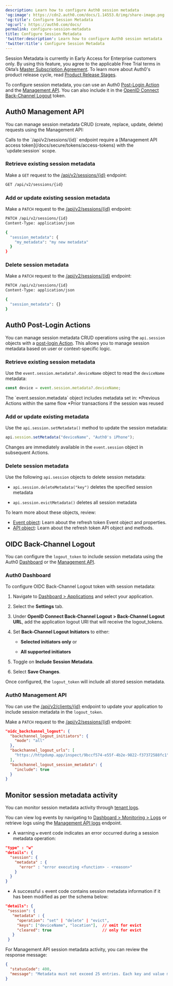 ```yaml
---
description: Learn how to configure Auth0 session metadata
'og:image': https://cdn2.auth0.com/docs/1.14553.0/img/share-image.png
'og:title': Configure Session Metadata
'og:url': https://auth0.com/docs/
permalink: configure-session-metadata
title: Configure Session Metadata
'twitter:description': Learn how to configure Auth0 session metadata
'twitter:title': Configure Session Metadata
---
```


<Warning>

Session Metadata is currently in Early Access for Enterprise customers only. By using this feature, you agree to the applicable Free Trial terms in Okta’s [Master Subscription Agreement](https://www.okta.com/legal). To learn more about Auth0's product release cycle, read [Product Release Stages](https://auth0.com/docs/troubleshoot/product-lifecycle/product-release-stages).

</Warning>

To configure session metadata, you can use an Auth0 [Post-Login Action](/docs/customize/actions/explore-triggers/signup-and-login-triggers/login-trigger) and the [Management API](https://auth0.com/docs/api/management/v2). You can also include it in the [OpenID Connect Back-Channel Logout](/docs/authenticate/login/logout/back-channel-logout) token.

## Auth0 Management API

You can manage session metadata CRUD (create, replace, update, delete) requests using the Management API:

<Callout icon="file-lines" color="#0EA5E9" iconType="regular">
Calls to the `/api/v2/sessions/{id}` endpoint require a [Management API access token](/docs/secure/tokens/access-tokens) with the `update:session` scope.
</Callout>

### Retrieve existing session metadata

Make a `GET` request to the [/api/v2/sessions/{id}](https://auth0.com/docs/api/management/v2/sessions/get-session) endpoint:

```bash lines
GET /api/v2/sessions/{id}
```

### Add or update existing session metadata

Make a `PATCH` request to the [/api/v2/sessions/{id}](https://auth0.com/docs/api/management/v2/sessions/patch-sessions-by-id) endpoint:

```bash lines
PATCH /api/v2/sessions/{id}
Content-Type: application/json

{
  "session_metadata": {
    "my_metadata": "my new metadata"
  }
}
```

### Delete session metadata

Make a `PATCH` request to the [/api/v2/sessions/{id}](https://auth0.com/docs/api/management/v2/sessions/patch-sessions-by-id) endpoint:

```bash lines
PATCH /api/v2/sessions/{id}
Content-Type: application/json

{
  "session_metadata": {}
}
```

## Auth0 Post-Login Actions

You can manage session metadata CRUD operations using the `api.session` objects with a [post-login Action](/docs/customize/actions/explore-triggers/signup-and-login-triggers/login-trigger). This allows you to manage session metadata based on user or context-specific logic.

### Retrieve existing session metadata

Use the `event.session.metadata?.deviceName` object to read the `deviceName` metadata:

```javascript lines
const device = event.session.metadata?.deviceName;
```

<Callout icon="file-lines" color="#0EA5E9" iconType="regular">
The `event.session.metadata` object includes metadata set in: 
	*Previous Actions within the same flow 
	*Prior transactions if the session was reused
</Callout>

### Add or update existing metadata

Use the `api.session.setMetadata()` method to update the session metadata:

```javascript lines
api.session.setMetadata("deviceName", "Auth0's iPhone");
```

Changes are immediately available in the `event.session` object in subsequent Actions. 

### Delete session metadata

Use the following `api.session` objects to delete session metadata:

* `api.session.deleteMetadata("key")` deletes the specified session metadata

* `api.session.evictMetadata()` deletes all session metadata 

To learn more about these objects, review:

* [Event object](/docs/customize/actions/explore-triggers/signup-and-login-triggers/login-trigger/post-login-event-object): Learn about the refresh token Event object and properties.
* [API object](/docs/customize/actions/explore-triggers/signup-and-login-triggers/login-trigger/post-login-api-object): Learn about the refresh token API object and methods.

## OIDC Back-Channel Logout 

You can configure the `logout_token` to include session metadata using the Auth0 [Dashboard](/docs/get-started/auth0-overview/dashboard) or the [Management API](https://auth0.com/docs/api/management/v2). 

### Auth0 Dashboard

To configure OIDC Back-Channel Logout token with session metadata:

1. Navigate to [Dashboard > Applications](https://manage.auth0.com/#/applications) and select your application.

2. Select the **Settings** tab. 

3. Under **OpenID Connect Back-Channel Logout > Back-Channel Logout URL**, add the application logout URI that will receive the logout_tokens.

4. Set **Back-Channel Logout Initiators** to either:

	* **Selected initiators only** or

	* **All supported initiators**

5. Toggle on **Include Session Metadata**.

6. Select **Save Changes**.

Once configured, the `logout_token` will include all stored session metadata.

### Auth0 Management API 

You can use the [/api/v2/clients/{id}](https://auth0.com/docs/api/management/v2/sessions/patch-sessions-by-id) endpoint to update your application to include session metadata in the `logout_token`.

Make a `PATCH` request to the [/api/v2/sessions/{id}](https://auth0.com/docs/api/management/v2/sessions/patch-sessions-by-id) endpoint:

```json lines
"oidc_backchannel_logout": {
  "backchannel_logout_initiators": {
    "mode": "all"
  },
  "backchannel_logout_urls": [
    "https://httpdump.app/inspect/9bccf574-e55f-4b2e-9822-f37372588fc1"
  ],
  "backchannel_logout_session_metadata": {
    "include": true
  }
}
```

## Monitor session metadata activity

You can monitor session metadata activity through [tenant logs](/docs/deploy-monitor/logs/view-log-events).

You can view log events by navigating to [Dashboard > Monitoring > Logs](https://manage.auth0.com/#/logs) or retrieve logs using the [Management API logs](https://auth0.com/docs/api/management/v2/logs/get-logs) endpoint.

* A warning `w` event code indicates an error occurred during a session metadata operation:

```json lines
"type" : "w"
"details": {
  "session": {
    "metadata" : {
      "error" : "error executing <function> - <reason>"
    }
  }
}
```

* A successful `s` event code contains session metadata information if it has been modified as per the schema below:

```json lines
"details": {
 "session": {
   "metadata" : {
     "operation": "set" | "delete" | "evict",
     "keys": ["deviceName", "location"],  // omit for evict
     "cleared": true                      // only for evict    
   }
 }
```

For Management API session metadata activity, you can review the response message:

```json lines
{
  "statusCode": 400,
  "message": "Metadata must not exceed 25 entries. Each key and value must be ≤ 255 characters."
}
```
